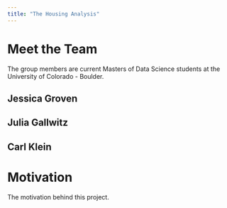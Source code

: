 ```yaml
---
title: "The Housing Analysis"
---
```


# Meet the Team

The group members are current Masters of Data Science students at the University of Colorado - Boulder.

## Jessica Groven

## Julia Gallwitz

## Carl Klein

# Motivation

The motivation behind this project.
